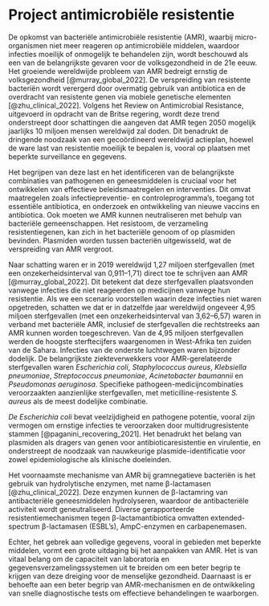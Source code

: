 
# Project antimicrobiële resistentie

De opkomst van bacteriële antimicrobiële resistentie (AMR), waarbij micro-organismen niet meer reageren op antimicrobiële middelen, waardoor infecties moeilijk of onmogelijk te behandelen zijn, wordt beschouwd als een van de belangrijkste gevaren voor de volksgezondheid in de 21e eeuw. Het groeiende wereldwijde probleem van AMR bedreigt ernstig de volksgezondheid [@murray_global_2022]. De verspreiding van resistente bacteriën wordt verergerd door overmatig gebruik van antibiotica en de overdracht van resistente genen via mobiele genetische elementen [@zhu_clinical_2022]. Volgens het Review on Antimicrobial Resistance, uitgevoerd in opdracht van de Britse regering, wordt deze trend onderstreept door schattingen die aangeven dat AMR tegen 2050 mogelijk jaarlijks 10 miljoen mensen wereldwijd zal doden. Dit benadrukt de dringende noodzaak van een gecoördineerd wereldwijd actieplan, hoewel de ware last van resistentie moeilijk te bepalen is, vooral op plaatsen met beperkte surveillance en gegevens.

Het begrijpen van deze last en het identificeren van de belangrijkste combinaties van pathogenen en geneesmiddelen is cruciaal voor het ontwikkelen van effectieve beleidsmaatregelen en interventies. Dit omvat maatregelen zoals infectiepreventie- en controleprogramma's, toegang tot essentiële antibiotica, en onderzoek en ontwikkeling van nieuwe vaccins en antibiotica. Ook moeten we AMR kunnen neutraliseren met behulp van bacteriële gemeenschappen. Het resistoom, de verzameling resistentiegenen, kan zich in het bacteriële genoom of op plasmiden bevinden. Plasmiden worden tussen bacteriën uitgewisseld, wat de verspreiding van AMR vergroot.

Naar schatting waren er in 2019 wereldwijd 1,27 miljoen sterfgevallen (met een onzekerheidsinterval van 0,911–1,71) direct toe te schrijven aan AMR [@murray_global_2022]. Dit betekent dat deze sterfgevallen plaatsvonden vanwege infecties die niet reageerden op medicijnen vanwege hun resistentie. Als we een scenario voorstellen waarin deze infecties niet waren opgetreden, schatten we dat er in datzelfde jaar wereldwijd ongeveer 4,95 miljoen sterfgevallen (met een onzekerheidsinterval van 3,62–6,57) waren in verband met bacteriële AMR, inclusief de sterfgevallen die rechtstreeks aan AMR kunnen worden toegeschreven. Van de 4,95 miljoen sterfgevallen werden de hoogste sterftecijfers waargenomen in West-Afrika ten zuiden van de Sahara. Infecties van de onderste luchtwegen waren bijzonder dodelijk. De belangrijkste ziekteverwekkers voor AMR-gerelateerde sterfgevallen waren _Escherichia coli_, _Staphylococcus aureus_, _Klebsiella pneumoniae_, _Streptococcus pneumoniae_, _Acinetobacter baumannii_ en _Pseudomonas aeruginosa_. Specifieke pathogeen-medicijncombinaties veroorzaakten aanzienlijke sterfgevallen, met meticilline-resistente _S. aureus_ als de meest dodelijke combinatie.

_De Escherichia coli_ bevat veelzijdigheid en pathogene potentie, vooral zijn vermogen om ernstige infecties te veroorzaken door multidrugresistente stammen [@paganini_recovering_2021]. Het benadrukt het belang van plasmiden als dragers van genen voor antibioticaresistentie en virulentie, en onderstreept de noodzaak van nauwkeurige plasmide-identificatie voor zowel epidemiologische als klinische doeleinden.

Het voornaamste mechanisme van AMR bij gramnegatieve bacteriën is het gebruik van hydrolytische enzymen, met name β-lactamasen [@zhu_clinical_2022]. Deze enzymen kunnen de β-lactamring van antibacteriële geneesmiddelen hydrolyseren, waardoor de antibacteriële activiteit wordt geneutraliseerd. Diverse gerapporteerde resistentiemechanismen tegen β-lactamantibiotica omvatten extended-spectrum β-lactamasen (ESBL's), AmpC-enzymen en carbapenemasen.

Echter, het gebrek aan volledige gegevens, vooral in gebieden met beperkte middelen, vormt een grote uitdaging bij het aanpakken van AMR. Het is van vitaal belang om de capaciteit van laboratoria en gegevensverzamelingssystemen uit te breiden om een beter begrip te krijgen van deze dreiging voor de menselijke gezondheid. Daarnaast is er behoefte aan een beter begrip van AMR-mechanismen en de ontwikkeling van snelle diagnostische tests om effectieve behandelingen te waarborgen.

<br/><br/>
